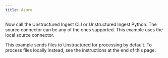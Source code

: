 ```yaml
---
title: Azure
---
```



<NewDocument />


<SharedAzure />

Now call the Unstructured Ingest CLI or Unstructured Ingest Python.  The source connector can be any of the ones supported. This example uses the local source connector.

This example sends files to Unstructured for processing by default. To process files locally instead, see the instructions at the end of this page.


<CodeGroup>

  <AzureAPISh />

  <AzureAPIPyV2 />

  <AzureAPIPyV1 />

</CodeGroup>


<SharedPartitionByAPIOSS/>